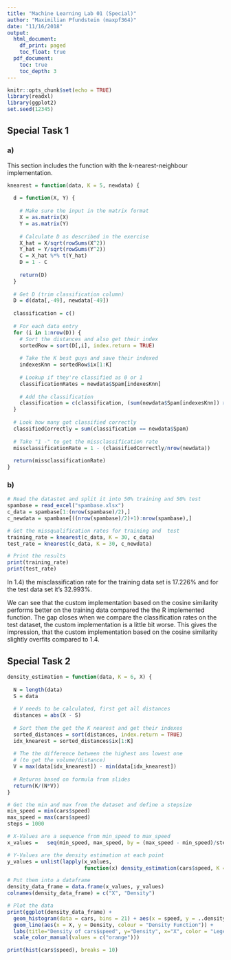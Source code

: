 ```yaml
---
title: "Machine Learning Lab 01 (Special)"
author: "Maximilian Pfundstein (maxpf364)"
date: "11/16/2018"
output:
  html_document:
    df_print: paged
    toc_float: true
  pdf_document:
    toc: true
    toc_depth: 3
---
```


```r
knitr::opts_chunk$set(echo = TRUE)
library(readxl)
library(ggplot2)
set.seed(12345)
```

## Special Task 1

### a)
This section includes the function with the k-nearest-neighbour implementation.

```r
knearest = function(data, K = 5, newdata) {
  
  d = function(X, Y) {
    
    # Make sure the input in the matrix format
    X = as.matrix(X)
    Y = as.matrix(Y)
    
    # Calculate D as described in the exercise
    X_hat = X/sqrt(rowSums(X^2))
    Y_hat = Y/sqrt(rowSums(Y^2))
    C = X_hat %*% t(Y_hat)
    D = 1 - C
    
    return(D)  
  }
  
  # Get D (trim classification column)
  D = d(data[,-49], newdata[-49])
  
  classification = c()
  
  # For each data entry
  for (i in 1:nrow(D)) {
    # Sort the distances and also get their index
    sortedRow = sort(D[,i], index.return = TRUE)
    
    # Take the K best guys and save their indexed
    indexesKnn = sortedRow$ix[1:K]
    
    # Lookup if they're classified as 0 or 1
    classificationRates = newdata$Spam[indexesKnn]
    
    # Add the classification
    classification = c(classification, (sum(newdata$Spam[indexesKnn]) > (K/2)))
  }
  
  # Look how many got classified correctly
  classifiedCorrectly = sum(classification == newdata$Spam)
  
  # Take "1 -" to get the missclassification rate
  missclassificationRate = 1 - (classifiedCorrectly/nrow(newdata))
  
  return(missclassificationRate)
}
```

### b)
```r
# Read the datastet and split it into 50% training and 50% test
spambase = read_excel("spambase.xlsx")
c_data = spambase[1:(nrow(spambase)/2),]
c_newdata = spambase[((nrow(spambase)/2)+1):nrow(spambase),]

# Get the missqualification rates for training and  test
training_rate = knearest(c_data, K = 30, c_data)
test_rate = knearest(c_data, K = 30, c_newdata)

# Print the results
print(training_rate)
print(test_rate)
```


In 1.4) the misclassification rate for the training data set is 17.226% and for the test data set it's 32.993%.

We can see that the custom implementation based on the cosine similarity performs better on the training data compared the the R implemented function. The gap closes when we compare the classification rates on the test dataset, the custom implementation is a little bit worse. This gives the impression, that the custom implementation based on the cosine similarity slightly overfits compared to 1.4.

## Special Task 2
```r
density_estimation = function(data, K = 6, X) {
  
  N = length(data)
  S = data
  
  # V needs to be calculated, first get all distances
  distances = abs(X - S)
  
  # Sort them the get the K nearest and get their indexes
  sorted_distances = sort(distances, index.return = TRUE)
  idx_knearest = sorted_distances$ix[1:K]
  
  # The the difference between the highest ans lowest one
  # (to get the volume/distance)
  V = max(data[idx_knearest]) - min(data[idx_knearest])
  
  # Returns based on formula from slides
  return(K/(N*V))
}
```

```r
# Get the min and max from the dataset and define a stepsize
min_speed = min(cars$speed)
max_speed = max(cars$speed)
steps = 1000

# X-Values are a sequence from min_speed to max_speed
x_values =   seq(min_speed, max_speed, by = (max_speed - min_speed)/steps)

# Y-Values are the density estimation at each point
y_values = unlist(lapply(x_values,
                         function(x) density_estimation(cars$speed, K = 6, x)))

# Put them into a dataframe
density_data_frame = data.frame(x_values, y_values)
colnames(density_data_frame) = c("X", "Density")

# Plot the data
print(ggplot(density_data_frame) +
  geom_histogram(data = cars, bins = 21) + aes(x = speed, y = ..density..) + 
  geom_line(aes(x = X, y = Density, colour = "Density Function")) +
  labs(title="Density of cars$speed", y="Density", x="X", color = "Legend") +
  scale_color_manual(values = c("orange")))

print(hist(cars$speed), breaks = 10)
```
